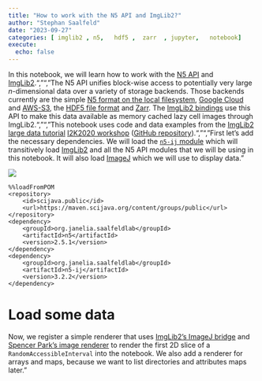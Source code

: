 ```yaml
---
title: "How to work with the N5 API and ImgLib2?"
author: "Stephan Saalfeld"
date: "2023-09-27"
categories: [ imglib2 , n5,   hdf5 ,  zarr  , jupyter,   notebook] 
execute:
  echo: false
---
```


In this notebook, we will learn how to work with the [N5 API](https://github.com/saalfeldlab/n5) and [ImgLib2](https://imglib2.net).\n",
    "\n",
    "The N5 API unifies block-wise access to potentially very large *n*-dimensional data over a variety of storage backends.  Those backends currently are the simple [N5 format on the local filesystem](https://github.com/saalfeldlab/n5#file-system-specification), [Google Cloud](https://github.com/saalfeldlab/n5-google-cloud) and [AWS-S3](https://github.com/saalfeldlab/n5-aws-s3), the [HDF5 file format](https://www.hdfgroup.org/solutions/hdf5/) and [Zarr](https://github.com/saalfeldlab/n5-zarr).  The [ImgLib2 bindings](https://github.com/saalfeldlab/n5-imglib2) use this API to make this data available as memory cached lazy cell images through ImgLib2.\n",
    "\n",
    "This notebook uses code and data examples from the [ImgLib2 large data tutorial](https://www.janelia.org/sites/default/files/You%20%2B%20Janelia/Conferences/3.pdf) [I2K2020 workshop](https://www.janelia.org/you-janelia/conferences/from-images-to-knowledge-with-imagej-friends) ([GitHub repository](https://github.com/saalfeldlab/i2k2020-imglib2-advanced)).\n",
    "\n",
    "First let's add the necessary dependencies.  We will load the [`n5-ij` module](https://github.com/saalfeldlab/n5-ij) which will transitively load [ImgLib2](https://imglib2.net) and all the N5 API modules that we will be using in this notebook.  It will also load [ImageJ](https://imagej.nih.gov/ij/) which we will use to display data."
   

<a href="https://colab.research.google.com/github/jfrench/LinearRegression/blob/master/notebooks/z-oer-demo-notebook.ipynb"> <img src="https://colab.research.google.com/assets/colab-badge.svg"/> </a>


``` 
%%loadFromPOM
<repository>
    <id>scijava.public</id>
    <url>https://maven.scijava.org/content/groups/public</url>
</repository>
<dependency>
    <groupId>org.janelia.saalfeldlab</groupId>
    <artifactId>n5</artifactId>
    <version>2.5.1</version>
</dependency>
<dependency>
    <groupId>org.janelia.saalfeldlab</groupId>
    <artifactId>n5-ij</artifactId>
    <version>3.2.2</version>
</dependency>
```

 
# Load some data

Now, we register a simple renderer that uses [ImgLib2's ImageJ bridge](https://github.com/imglib/imglib2-ij/blob/master/src/main/java/net/imglib2/img/display/imagej/ImageJFunctions.java) and [Spencer Park's image renderer](https://github.com/SpencerPark/jupyter-jvm-basekernel/blob/master/src/main/java/io/github/spencerpark/jupyter/kernel/display/common/Image.java) to render the first 2D slice of a `RandomAccessibleInterval` into the notebook.  We also add a renderer for arrays and maps, because we want to list directories and attributes maps later."
 

